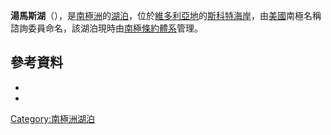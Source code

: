 {{coord|77|24|S|162|15|E|source:GNIS|display=title}}

'''湯馬斯湖'''（{{lang-en|Lake Thomas}}），是[[南極洲|南極洲]]的[[湖泊|湖泊]]，位於[[維多利亞地|維多利亞地]]的[[斯科特海岸|斯科特海岸]]，由[[美國|美國]]南極名稱諮詢委員命名，該湖泊現時由[[南極條約體系|南極條約體系]]管理。

==參考資料==
*{{cite gnis | type = antarid | id = 15190| name = Lake Thomas | accessdate = 2013-05-24}}
*{{usgs-gazetteer|id=15190}}

{{DEFAULTSORT:Lake Thomas}}
[[Category:南極洲湖泊|Category:南極洲湖泊]]


{{ScottCoast-geo-stub}}